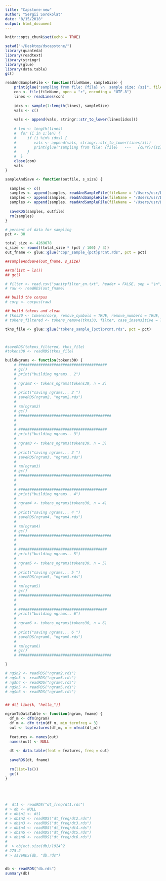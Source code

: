 ```yaml
---
title: "Capstone-new"
author: "Sergii Sorokolat"
date: "8/15/2018"
output: html_document
---
```


```r
knitr::opts_chunk$set(echo = TRUE)
```

```r
setwd("~/Desktop/dscapstone/")
library(quanteda)
library(readtext)
library(stringr)
library(glue)
library(data.table)
gc()
```

```r
readAndSampleFile <- function(fileName, sampleSize) {
    print(glue("sampling from file: {file} \n  sample size: {sz}", file = fileName, sz = sampleSize))
    con <- file(fileName, open = "r", encoding = "UTF-8")
    lines <- readLines(con)
    
    idxs <- sample(1:length(lines), sampleSize)
    vals <- c()
    
    vals <- append(vals, stringr::str_to_lower(lines[idxs]))
    
    # len <- length(lines)
    #  for (i in 1:len) {
    #     if (i %in% idxs) {
    #        vals <- append(vals, stringr::str_to_lower(lines[i]))
    #        print(glue("sampling from file: {file}   ---   {curr}/{sz}", file = fileName, sz = len, curr = i))
    #     }
    #  }
    close(con)
    vals
}

sampleAndSave <- function(outfile, s_size) {
  
  samples <- c()
  samples <- append(samples, readAndSampleFile(fileName = "/Users/usr/Desktop/final/en_US/en_US.blogs.txt", s_size))
  samples <- append(samples, readAndSampleFile(fileName = "/Users/usr/Desktop/final/en_US/en_US.news.txt", s_size))
  samples <- append(samples, readAndSampleFile(fileName = "/Users/usr/Desktop/final/en_US/en_US.twitter.txt", s_size))
  
  saveRDS(samples, outfile)
  rm(samples)
}

# percent of data for sampling
pct <- 30

total_size <- 4269678
s_size <- round((total_size * (pct / 100) / 3))
out_fname <- glue::glue("copr_sample_{pct}prcnt.rds", pct = pct)

##sampleAndSave(out_fname, s_size)

##rm(list = ls())
## gc()

# filter <- read.csv("sanityfilter_en.txt", header = FALSE, sep = "\n", as.is = TRUE)$V1
# raw <- readRDS(out_fname)

## build the corpus
# corp <- corpus(raw)

## build tokens and clean
# tkns30 <- tokens(corp, remove_symbols = TRUE, remove_numbers = TRUE, remove_punct = TRUE, remove_twitter = TRUE, remove_url = TRUE)
# tokens_filtered <- tokens_remove(tkns30, filter, case_insensitive = TRUE)

tkns_file <- glue::glue("tokens_sample_{pct}prcnt.rds", pct = pct)



#saveRDS(tokens_filtered, tkns_file)
#tokens30 <- readRDS(tkns_file)

buildNgrams <- function(tokens30) {
    # ########################################
    # gc()
    # print("building ngrams.. 2")
    # 
    # ngram2 <- tokens_ngrams(tokens30, n = 2)
    # 
    # print("saving ngrams... 2 ")
    # saveRDS(ngram2, "ngram2.rds")
    # 
    # rm(ngram2)
    # gc()
    # ##########################################
    # 
    # 
    # ########################################
    # print("building ngrams.. 3")
    # 
    # ngram3 <- tokens_ngrams(tokens30, n = 3)
    # 
    # print("saving ngrams... 3 ")
    # saveRDS(ngram3, "ngram3.rds")
    # 
    # rm(ngram3)
    # gc()
    # ##########################################
    # 
    # 
    # ########################################
    # print("building ngrams.. 4")
    # 
    # ngram4 <- tokens_ngrams(tokens30, n = 4)
    # 
    # print("saving ngrams... 4 ")
    # saveRDS(ngram4, "ngram4.rds")
    # 
    # rm(ngram4)
    # gc()
    # ##########################################
    # 
    # 
    # ########################################
    # print("building ngrams.. 5")
    # 
    # ngram5 <- tokens_ngrams(tokens30, n = 5)
    # 
    # print("saving ngrams... 5 ")
    # saveRDS(ngram5, "ngram5.rds")
    # 
    # rm(ngram5)
    # gc()
    # ##########################################
    # 
    # 
    # ########################################
    # print("building ngrams.. 6")
    # 
    # ngram6 <- tokens_ngrams(tokens30, n = 6)
    # 
    # print("saving ngrams... 6 ")
    # saveRDS(ngram6, "ngram6.rds")
    # 
    # rm(ngram6)
    # gc()
    # ##########################################

}

# ng$n2 <- readRDS("ngram2.rds")
# ng$n3 <- readRDS("ngram3.rds")
# ng$n4 <- readRDS("ngram4.rds")
# ng$n5 <- readRDS("ngram5.rds")
# ng$n6 <- readRDS("ngram6.rds")


## dt[ like(k, "hello_")]

ngramToDataTable <- function(ngram, fname) {
  df_m <- dfm(ngram)
  df_m <- dfm_trim(df_m, min_termfreq = 3)
  out <- topfeatures(df_m, n = nfeat(df_m))
  
  features <- names(out)
  names(out) <- NULL
  
  dt <- data.table(feat = features, freq = out)
  
  saveRDS(dt, fname)
  
  rm(list=ls())
  gc()
}





#  dt1 <- readRDS("dt_freq/dt1.rds")
# > db <- NULL
# > db$n1 <- dt1
# > db$n2 <- readRDS("dt_freq/dt2.rds")
# > db$n3 <- readRDS("dt_freq/dt3.rds")
# > db$n4 <- readRDS("dt_freq/dt4.rds")
# > db$n5 <- readRDS("dt_freq/dt5.rds")
# > db$n6 <- readRDS("dt_freq/dt6.rds")
# 
#  > object.size(db)/1024^2
# 275.2 
# > saveRDS(db, "db.rds")


db <- readRDS("db.rds")
summary(db)
```











